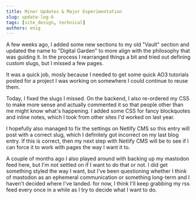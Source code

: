 ```yaml
---
title: Minor Updates & Major Experimentation
slug: update-log-6
tags: [site_design, technical]
authors: enig
---
```


A few weeks ago, I added some new sections to my old "Vault" section and updated
the name to "Digital Garden" to more align with the philosophy that was guiding
it. In the process I rearranged things a bit and tried out defining custom
slugs, but I missed a few pages.

It was a quick job, mosly because I needed to get some quick AO3 tutorials
posted for a project I was working on somewhere I could continue to reuse them.

Today, I fixed the slugs I missed. On the backend, I also re-ordered my CSS to
make more sense and actually commented it so that people other than me might
know what's happening. I added some CSS for fancy blockquotes and inline notes,
which I took from other sites I'd worked on last year.

I hopefully also managed to fix the settings on Netlify CMS so this entry will
post with a correct slug, which I definitely got incorrect on my last blog
entry. If this is correct, then my next step with Netlify CMS will be to see if
I can force it to work with pages the way I want it to.

A couple of months ago I also played around with backing up my mastodon feed
here, but I'm not settled on if I want to do that or not. I did get something
styled the way I want, but I've been questioning whether I think of mastodon as
an ephemeral communication or something long-term and I haven't decided where
I've landed. for now, I think I'll keep grabbing my rss feed every once in a
while as I try to decide what I want to do.
